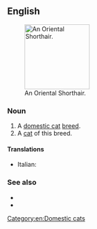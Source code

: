 ==English==
[[File:Oriental Shorthair.jpg|thumb|right|150px|An Oriental Shorthair.]]

===Noun===
{{en-noun|head=[[Oriental]] [[shorthair|Shorthair]]}}

# A [[domestic cat]] [[breed]].
# A [[cat]] of this breed.

====Translations====
{{checktrans-top}}
* Italian: {{t-check|it|gatto Oriental Shorthair}}
{{trans-mid}}
{{trans-bottom}}

===See also===
* {{pedia}}
* {{comcatlite|Oriental Shorthair}}

[[Category:en:Domestic cats]]